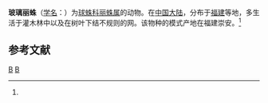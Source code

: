 {{Speciesbox
| taxon = Chrysso vitra
| binomial_authority = (Zhu, 1998)<ref name='id13000'>{{cite web| url =http://www.bioinfo.cn/db05/BjdwSpecies.php?action=view&id=13000| title =玻璃丽蛛| work =《中国动物物种编目数据库》| publisher =中国科学院微生物研究所| author =中国科学院动物研究所| accessdate =2009-04-28| deadurl =yes| archiveurl =https://web.archive.org/web/20160305091304/http://www.bioinfo.cn/db05/BjdwSpecies.php?action=view&id=13000| archivedate =2016-03-05}}</ref>
}}

'''玻璃丽蛛'''（[[学名|学名]]：{{lang|la|''Chrysso vitra''}}）为[[球蛛科|球蛛科]][[丽蛛属|丽蛛属]]的动物。在[[中国大陆|中国大陆]]，分布于[[福建|福建]]等地，多生活于灌木林中以及在树叶下结不规则的网。该物种的模式产地在福建崇安。<ref name='id13000'/>

== 参考文献 ==
{{reflist}}

{{taxonbar}}
[[Category:_1998年描述的动物|B]]
[[Category:丽蛛属|B]]